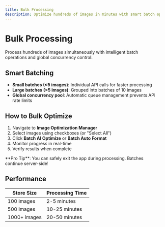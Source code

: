 ```yaml
---
title: Bulk Processing
description: Optimize hundreds of images in minutes with smart batch operations
---
```



# Bulk Processing

Process hundreds of images simultaneously with intelligent batch operations and global concurrency control.

## Smart Batching

- **Small batches (≤5 images)**: Individual API calls for faster processing
- **Large batches (>5 images)**: Grouped into batches of 10 images
- **Global concurrency pool**: Automatic queue management prevents API rate limits

## How to Bulk Optimize

1. Navigate to **Image Optimization Manager**
2. Select images using checkboxes (or "Select All")
3. Click **Batch AI Optimize** or **Batch Auto Format**
4. Monitor progress in real-time
5. Verify results when complete

<Callout>
**Pro Tip**: You can safely exit the app during processing. Batches continue server-side!
</Callout>

## Performance

| Store Size | Processing Time |
|------------|-----------------|
| 100 images | 2-5 minutes |
| 500 images | 10-25 minutes |
| 1000+ images | 20-50 minutes |
